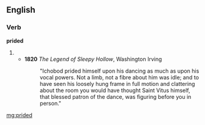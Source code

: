 ==English==
===Verb===
'''prided'''

#{{past of|[[pride]]}}
#* '''1820''' ''The Legend of Sleepy Hollow'', Washington Irving
#*:"Ichobod prided himself upon his dancing as much as upon his vocal powers. Not a limb, not a fibre about him was idle; and to have seen his loosely hung frame in full motion and clattering about the room you would have thought Saint Vitus himself, that blessed patron of the dance, was figuring before you in person."

[[mg:prided]]
